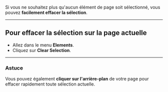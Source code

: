 Si vous ne souhaitez plus qu'aucun élément de page soit sélectionné, vous pouvez **facilement effacer la sélection**.

***

## Pour effacer la sélection sur la page actuelle

* Allez dans le menu **Elements**.
* Cliquez sur **Clear Selection**.

***

### Astuce

Vous pouvez également **cliquer sur l'arrière-plan** de votre page pour effacer rapidement toute sélection actuelle.
